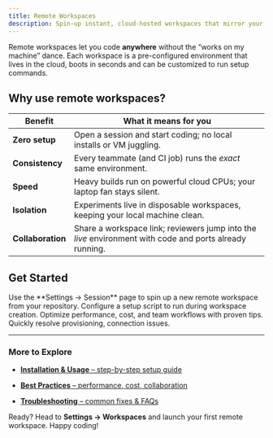 ```yaml
---
title: Remote Workspaces
description: Spin-up instant, cloud-hosted workspaces that mirror your local dev setup. No install required
---
```


Remote workspaces let you code **anywhere** without the “works on my machine” dance. Each workspace is a pre-configured environment that lives in the cloud, boots in seconds and can be customized to run setup commands.
## Why use remote workspaces?

| Benefit           | What it means for you                                                                                   |
| ----------------- | ------------------------------------------------------------------------------------------------------- |
| **Zero setup**    | Open a session and start coding; no local installs or VM juggling.                                       |
| **Consistency**   | Every teammate (and CI job) runs the _exact_ same environment.                                          |
| **Speed**         | Heavy builds run on powerful cloud CPUs; your laptop fan stays silent.                                  |
| **Isolation**     | Experiments live in disposable workspaces, keeping your local machine clean.                            |
| **Collaboration** | Share a workspace link; reviewers jump into the _live_ environment with code and ports already running. |

## Get Started

<CardGroup cols={2}>

  <Card title="1 · Create a Workspace" icon="rocket" href="/user-guides/remote-workspaces/installation-and-usage">
    Use the **Settings → Session** page to spin up a new remote workspace from your repository.
  </Card>


  <Card title="2 · Add setup script" icon="toolbox" href="/user-guides/remote-workspaces/setup-script">
    Configure a setup script to run during workspace creation.
  </Card>

  <Card title="3 · Follow Best Practices" icon="lightbulb" href="/user-guides/remote-workspaces/best-practices">
    Optimize performance, cost, and team workflows with proven tips.
  </Card>

  <Card title="4 · Troubleshoot Like a Pro" icon="bug" href="/user-guides/remote-workspaces/troubleshooting">
    Quickly resolve provisioning, connection issues.
  </Card>

</CardGroup>

---

### More to Explore

- [**Installation & Usage** – step-by-step setup guide](/user-guides/remote-workspaces/installation-and-usage)

- [**Best Practices** – performance, cost, collaboration](/user-guides/remote-workspaces/best-practices)

- [**Troubleshooting** – common fixes & FAQs](/user-guides/remote-workspaces/troubleshooting)

Ready? Head to **Settings → Workspaces** and launch your first remote workspace. Happy coding!
